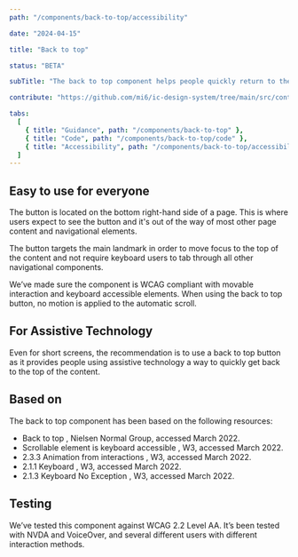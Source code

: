 ```yaml
---
path: "/components/back-to-top/accessibility"

date: "2024-04-15"

title: "Back to top"

status: "BETA"

subTitle: "The back to top component helps people quickly return to the top of a long page."

contribute: "https://github.com/mi6/ic-design-system/tree/main/src/content/structured/components/back-to-top"

tabs:
  [
    { title: "Guidance", path: "/components/back-to-top" },
    { title: "Code", path: "/components/back-to-top/code" },
    { title: "Accessibility", path: "/components/back-to-top/accessibility" },
  ]
---
```


## Easy to use for everyone

The button is located on the bottom right-hand side of a page. This is where users expect to see the button and it's out of the way of most other page content and navigational elements.

The button targets the main landmark in order to move focus to the top of the content and not require keyboard users to tab through all other navigational components.

We’ve made sure the component is WCAG compliant with movable interaction and keyboard accessible elements. When using the back to top button, no motion is applied to the automatic scroll.

## For Assistive Technology

Even for short screens, the recommendation is to use a back to top button as it provides people using assistive technology a way to quickly get back to the top of the content.

## Based on

The back to top component has been based on the following resources:

<ul>
  <li>
    <ic-link
      target="_blank"
      href="https://www.nngroup.com/articles/back-to-top/"
      rel="noreferer noopener nofollow"
    >
      Back to top
    </ic-link>
    , Nielsen Normal Group, accessed March 2022.
  </li>
  <li>
    <ic-link
      target="_blank"
      href="https://www.w3.org/WAI/standards-guidelines/act/rules/0ssw9k/proposed/"
      rel="noreferer noopener nofollow"
    >
      Scrollable element is keyboard accessible
    </ic-link>
    , W3, accessed March 2022.
  </li>
  <li>
    <ic-link
      target="_blank"
      href="https://www.w3.org/WAI/WCAG22/Understanding/animation-from-interactions"
      rel="noreferer noopener nofollow"
    >
      2.3.3 Animation from interactions
    </ic-link>
    , W3, accessed March 2022.
  </li>
  <li>
    <ic-link
      target="_blank"
      href="https://www.w3.org/WAI/WCAG22/Understanding/keyboard"
      rel="noreferer noopener nofollow"
    >
      2.1.1 Keyboard
    </ic-link>
    , W3, accessed March 2022.
  </li>
  <li>
    <ic-link
      target="_blank"
      href="https://www.w3.org/WAI/WCAG22/Understanding/keyboard-no-exception"
      rel="noreferer noopener nofollow"
    >
      2.1.3 Keyboard No Exception
    </ic-link>
    , W3, accessed March 2022.
  </li>
</ul>

## Testing

We’ve tested this component against WCAG 2.2 Level AA. It’s been tested with NVDA and VoiceOver, and several different users with different interaction methods.
